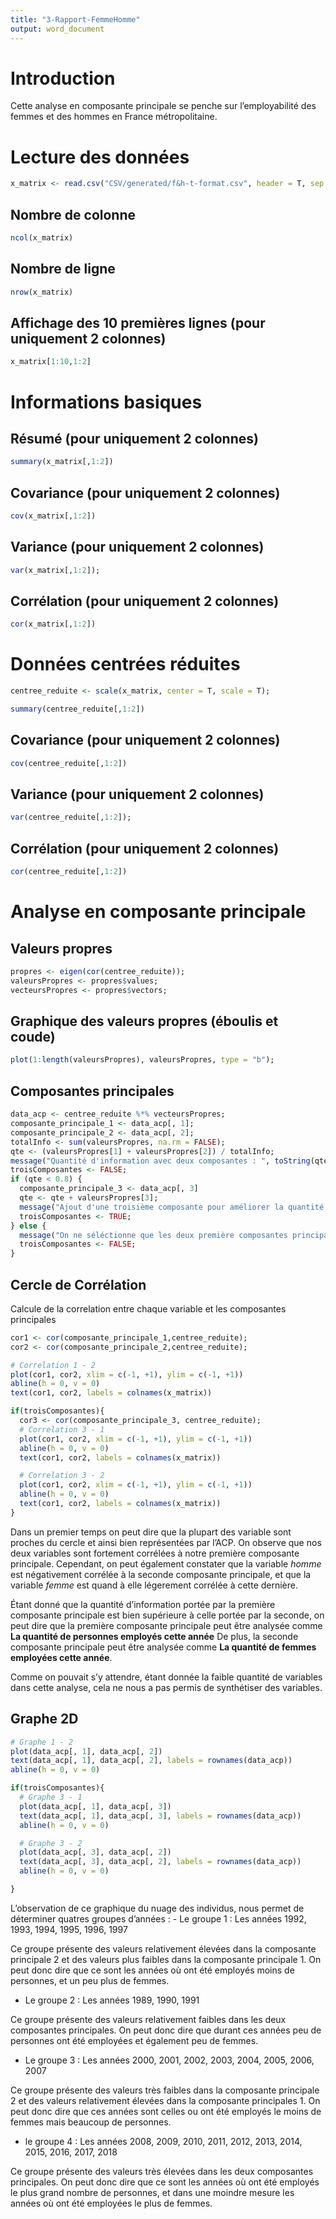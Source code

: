 ```yaml
---
title: "3-Rapport-FemmeHomme"
output: word_document
---
```


# Introduction

Cette analyse en composante principale se penche sur l'employabilité des femmes et des hommes en France métropolitaine.

# Lecture des données
```r
x_matrix <- read.csv("CSV/generated/f&h-t-format.csv", header = T, sep = ";", row.names = 1)
```
## Nombre de colonne
```r
ncol(x_matrix)
```
## Nombre de ligne
```r
nrow(x_matrix)
```
## Affichage des 10 premières lignes (pour uniquement 2 colonnes)

```r
x_matrix[1:10,1:2]
```

# Informations basiques
## Résumé (pour uniquement 2 colonnes)
```r
summary(x_matrix[,1:2])
```
## Covariance (pour uniquement 2 colonnes)
```r
cov(x_matrix[,1:2])
```

## Variance (pour uniquement 2 colonnes)
```r
var(x_matrix[,1:2]);
```

## Corrélation (pour uniquement 2 colonnes)
```r
cor(x_matrix[,1:2])
```

# Données centrées réduites

```r
centree_reduite <- scale(x_matrix, center = T, scale = T);
```

```r
summary(centree_reduite[,1:2])
```
## Covariance (pour uniquement 2 colonnes)
```r
cov(centree_reduite[,1:2])
```

## Variance (pour uniquement 2 colonnes)
```r
var(centree_reduite[,1:2]);
```

## Corrélation (pour uniquement 2 colonnes)
```r
cor(centree_reduite[,1:2])
```

# Analyse en composante principale

## Valeurs propres
```r
propres <- eigen(cor(centree_reduite));
valeursPropres <- propres$values;
vecteursPropres <- propres$vectors;
```

## Graphique des valeurs propres (éboulis et coude)
```r
plot(1:length(valeursPropres), valeursPropres, type = "b");
```

## Composantes principales
```r
data_acp <- centree_reduite %*% vecteursPropres;
composante_principale_1 <- data_acp[, 1];
composante_principale_2 <- data_acp[, 2];
totalInfo <- sum(valeursPropres, na.rm = FALSE);
qte <- (valeursPropres[1] + valeursPropres[2]) / totalInfo;
message("Quantité d'information avec deux composantes : ", toString(qte * 100),"%");
troisComposantes <- FALSE;
if (qte < 0.8) {
  composante_principale_3 <- data_acp[, 3]
  qte <- qte + valeursPropres[3];
  message("Ajout d'une troisième composante pour améliorer la quantité d'information : ", toString(qte))
  troisComposantes <- TRUE;
} else {
  message("On ne séléctionne que les deux première composantes principales car elles contiennent à elles seules plus de 80% des informations");
  troisComposantes <- FALSE;
}
```

## Cercle de Corrélation
Calcule de la correlation entre chaque variable et les composantes principales
```r
cor1 <- cor(composante_principale_1,centree_reduite);
cor2 <- cor(composante_principale_2,centree_reduite);

# Correlation 1 - 2
plot(cor1, cor2, xlim = c(-1, +1), ylim = c(-1, +1))
abline(h = 0, v = 0)
text(cor1, cor2, labels = colnames(x_matrix))

if(troisComposantes){
  cor3 <- cor(composante_principale_3, centree_reduite);
  # Correlation 3 - 1
  plot(cor1, cor2, xlim = c(-1, +1), ylim = c(-1, +1))
  abline(h = 0, v = 0)
  text(cor1, cor2, labels = colnames(x_matrix))

  # Correlation 3 - 2
  plot(cor1, cor2, xlim = c(-1, +1), ylim = c(-1, +1))
  abline(h = 0, v = 0)
  text(cor1, cor2, labels = colnames(x_matrix))
}

```

Dans un premier temps on peut dire que la plupart des variable sont proches du cercle et ainsi bien représentées par l'ACP.
On observe que nos deux variables sont fortement corrélées à notre première composante principale.
Cependant, on peut également constater que la variable *homme* est négativement corrélée à la seconde composante principale, et que la variable *femme* est quand à elle légerement corrélée à cette dernière.

Étant donné que la quantité d'information portée par la première composante principale est bien supérieure à celle portée par la seconde, on peut dire que la première composante principale peut être analysée comme **La quantité de personnes employés cette année**
De plus, la seconde composante principale peut être analysée comme **La quantité de femmes employées cette année**.

Comme on pouvait s'y attendre, étant donnée la faible quantité de variables dans cette analyse, cela ne nous a pas permis de synthétiser des variables.

## Graphe 2D
```r
# Graphe 1 - 2
plot(data_acp[, 1], data_acp[, 2])
text(data_acp[, 1], data_acp[, 2], labels = rownames(data_acp))
abline(h = 0, v = 0)

if(troisComposantes){
  # Graphe 3 - 1
  plot(data_acp[, 1], data_acp[, 3])
  text(data_acp[, 1], data_acp[, 3], labels = rownames(data_acp))
  abline(h = 0, v = 0)

  # Graphe 3 - 2
  plot(data_acp[, 3], data_acp[, 2])
  text(data_acp[, 3], data_acp[, 2], labels = rownames(data_acp))
  abline(h = 0, v = 0)

}
```

L'observation de ce graphique du nuage des individus, nous permet de déterminer quatres groupes d'années :
- Le groupe 1 : Les années 1992, 1993, 1994, 1995, 1996, 1997

Ce groupe présente des valeurs relativement élevées dans la composante principale 2 et des valeurs plus faibles dans la composante principale 1.
On peut donc dire que ce sont les années où ont été employés moins de personnes, et un peu plus de femmes.

- Le groupe 2 : Les années 1989, 1990, 1991

Ce groupe présente des valeurs relativement faibles dans les deux composantes principales.
On peut donc dire que durant ces années peu de personnes ont été employées et également peu de femmes.

- Le groupe 3 : Les années 2000, 2001, 2002, 2003, 2004, 2005, 2006, 2007

Ce groupe présente des valeurs très faibles dans la composante principale 2 et des valeurs relativement élevées dans la composante principales 1.
On peut donc dire que ces années sont celles ou ont été employés le moins de femmes mais beaucoup de personnes.

- le groupe 4 : Les années 2008, 2009, 2010, 2011, 2012, 2013, 2014, 2015, 2016, 2017, 2018

Ce groupe présente des valeurs très élevées dans les deux composantes principales.
On peut donc dire que ce sont les années où ont été employés le plus grand nombre de personnes, et dans une moindre mesure les années où ont été employées le plus de femmes.

